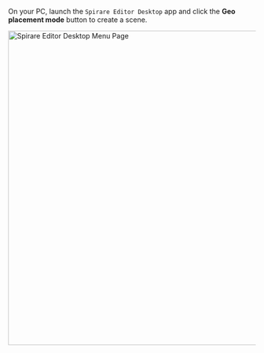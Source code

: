 
On your PC, launch the `Spirare Editor Desktop` app and click the **Geo placement mode** button to create a scene.

<img
  width="640"
  class="border"
  src={SpirareEditorDesktopMenuImage}
  alt="Spirare Editor Desktop Menu Page"
/>
